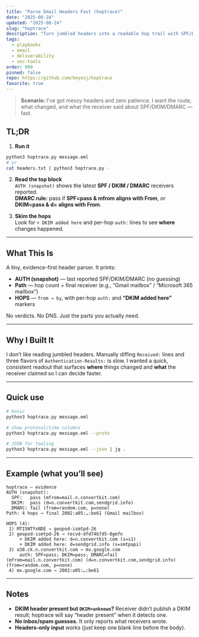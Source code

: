 ```yaml
---
title: "Parse Email Headers Fast (hoptrace)"
date: "2025-08-24"
updated: "2025-08-24"
slug: "hoptrace"
description: "Turn jumbled headers into a readable hop trail with SPF/DKIM/DMARC snapshots — evidence only."
tags:
  - playbooks
  - email
  - deliverability
  - sec-tools
order: 999
pinned: false
repo: https://github.com/heyosj/hoptrace
favorite: true
---
```


> **Scenario:** I’ve got messy headers and zero patience. I want the route, what changed, and what the receiver said about SPF/DKIM/DMARC — fast.

## TL;DR
1) **Run it**
```bash
python3 hoptrace.py message.eml
# or
cat headers.txt | python3 hoptrace.py -
```

2) **Read the top block**  
`AUTH (snapshot)` shows the latest **SPF / DKIM / DMARC** receivers reported.  
**DMARC rule:** pass if **SPF=pass & mfrom aligns with From**, *or* **DKIM=pass & d= aligns with From**.

3) **Skim the hops**  
Look for `+ DKIM added here` and per-hop `auth:` lines to see **where** changes happened.

---

## What This Is
A tiny, evidence-first header parser. It prints:
- **AUTH (snapshot)** — last reported SPF/DKIM/DMARC (no guessing)
- **Path** — hop count + final receiver (e.g., “Gmail mailbox” / “Microsoft 365 mailbox”)
- **HOPS** — `from → by`, with per-hop `auth:` and **“DKIM added here”** markers

No verdicts. No DNS. Just the parts you actually need.

---

## Why I Built It
I don’t like reading jumbled headers. Manually diffing `Received:` lines and three flavors of `Authentication-Results:` is slow. I wanted a quick, consistent readout that surfaces **where** things changed and **what** the receiver claimed so I can decide faster.

---

## Quick use
```bash
# basic
python3 hoptrace.py message.eml

# show protocol/time columns
python3 hoptrace.py message.eml --proto

# JSON for tooling
python3 hoptrace.py message.eml --json | jq .
```

---

## Example (what you’ll see)
```
hoptrace — evidence
AUTH (snapshot):
  SPF:   pass (mfrom=mail.n.convertkit.com)
  DKIM:  pass (d=n.convertkit.com,sendgrid.info)
  DMARC: fail (from=random.com, p=none)
Path: 4 hops → final 2002:a05:…:be61 (Gmail mailbox)

HOPS (4):
 1) MTI5NTYxNDE → geopod-ismtpd-26
 2) geopod-ismtpd-26 → recvd-dfd74b7d5-8gmfn
     + DKIM added here: d=n.convertkit.com (s=s1)
     + DKIM added here: d=sendgrid.info (s=smtpapi)
 3) o38.ck.n.convertkit.com → mx.google.com
     auth: SPF=pass; DKIM=pass; DMARC=fail (mfrom=mail.n.convertkit.com) (d=n.convertkit.com,sendgrid.info) (from=random.com, p=none)
 4) mx.google.com → 2002:a05:…:be61
```

---

## Notes
- **DKIM header present but `DKIM=unknown`?** Receiver didn’t publish a DKIM result; hoptrace will say “header present” when it detects one.
- **No inbox/spam guesses.** It only reports what receivers wrote.
- **Headers-only input** works (just keep one blank line before the body).
